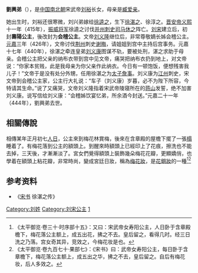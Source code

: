 {{東亞女性歷史人物
| 名稱=劉興弟
| 身份=[[刘宋|刘宋]]公主
| 畫像=
| 說明=
| 姓=[[刘|刘]]
| 名=興弟
| 封爵=[[公主|公主]]
| 位號=
| 封號=会稽长公主
| 出生年=
| 逝世年=444年
| 諡號=宣
| 墳墓=
| 父親=[[刘裕|刘裕]]
| 同胞兄弟=
| 母親=[[臧爱亲|臧爱亲]]
|}}
'''劉興弟'''（{{bd|383年|？|444年||catIdx=L}}），是[[中国|中国]][[南北朝|南北朝]]宋武帝[[刘裕|刘裕]]长女，母亲是[[臧爱亲|臧爱亲]]。

她出生时，刘裕还很寒微，刘兴弟嫁给[[徐逵之|徐逵之]]，生下[[徐湛之|徐湛之]]、徐淳之。[[晋安帝|晋安帝]][[义熙_(东晋)|义熙]]十一年（415年），[[振威将军|振威将军]]徐逵之讨伐[[并州|并州]][[刺史|刺史]][[司馬休之|司马休之]]阵亡。[[刘宋|刘宋]]建立后，初封'''壽陽公主'''，後改封为'''会稽公主'''。文帝[[刘义隆|刘义隆]]继位后，非常尊敬嫡长姊会稽公主。[[元嘉|元嘉]]三年（426年），文帝讨伐[[荆州|荆州]]刺史[[谢晦|谢晦]]，请姐姐到宫中主持后宫事务。元嘉十七年（440年），徐湛之牵连皇弟[[刘义康|刘义康]]图谋不轨，要被处刑，湛之求助于母亲。会稽公主把父亲的纳布衣带到宫中见文帝，痛哭把纳布衣扔到地上，对文帝说：“你家本贫贱，此是我母亲为你父亲作此纳衣。今日有一顿饱饭，便想残害我儿子！”文帝于是没有处分外甥，任用徐湛之为[[太子詹事|太子詹事]]。刘义康为[[江州|江州]]刺史，宋文帝到会稽公主家，公主行大礼说：“车子（刘义康）岁暮，必不为陛下所容，今特请其生命。”说了又痛哭，文帝刘义隆指着宋武帝陵寝所在的[[紫金山|蒋山]]发誓，绝不加害刘义康。说写信给刘义康：“会稽姊饮宴忆弟，所余酒今封送。”元嘉二十一年（444年），劉興弟去世。

{{Ahnentafel top}}<center>
{{ahnentafel-compact5
|boxstyle_1=background-color: #ffff00;
|boxstyle_2=background-color: #ffff40;
|boxstyle_3=background-color: #ffff80;
|boxstyle_4=background-color: #ffffC0;
|boxstyle_5=background-color: #ffffff;
|1='''会稽宣长公主劉興弟'''
|2='''父：'''高祖武皇帝[[劉裕|劉裕]]
|3='''母：'''（追尊）武敬皇后[[臧愛親|臧愛親]]
|4='''祖父：'''（追尊）孝皇帝[[劉翹|劉翹]]
|5='''祖母：'''（追尊）孝穆皇后[[趙安宗|趙安宗]]
|6='''外祖父：'''臧儁
|7='''外祖母：'''遷陵縣永平鄉君叔孫氏
|8='''曾祖父：'''東安郡太守劉靖
|9=
|10='''外曾祖父：'''平原郡太守趙裔
|11='''外曾祖母：'''豫章郡建昌縣君孫氏
|12='''外曾祖父：'''尚書郎臧汪
|13=
|14=
|15=
|16='''高祖父：'''武原縣令劉混
|17=
|18=
|19=
|20='''外高祖父：'''治書侍御史趙彪
|21=
|22=
|23=
|24=
|25=
|26=
|27=
|28=
|29=
|30=
|31=
}}</center>
{{ahnentafel bottom}}

==相關傳說==
相傳某年正月初七[[人日|人日]]，公主來到梅花林賞梅，後來在含章殿的屋檐下擺了一張[[榻|榻]]睡着了。有梅花落到公主的額頭上。到醒來時額頭上已經印上了花痕，擦洗也不能去掉，三天後，才漸漸淡了。宮女們覺得額頭上裝飾幾朵梅花花瓣，更顯嬌俏，也學着在額頭上粘花瓣，非常時尚，變成宮廷日妝，稱為[[梅花妝|梅花妝]]，是[[花鈿妝|花鈿妝]]的一種<ref>《太平御览·卷三十·时序部十五》：又曰：宋武帝女寿阳公主，人日卧于含章殿檐下，梅花落公主额上，成五出花，拂之不去。皇后留之，看得几时。经三日洗之乃落。宫女奇其异，竞效之，今梅花妆是也。</ref><ref>《太平御览·卷九百七十·果部七》：《宋书》曰：武帝女寿阳公主，每日卧于含章檐下，梅花落公主额上，成五出之华，拂之不去，皇后留之。自后有梅花妆，后人多效之。</ref>

== 参考资料 ==
*《[[宋书|宋书]] 徐湛之传》

[[Category:刘姓|Category:刘姓]]
[[Category:刘宋公主|Category:刘宋公主]]
[[Category:宋武帝皇女|1]]